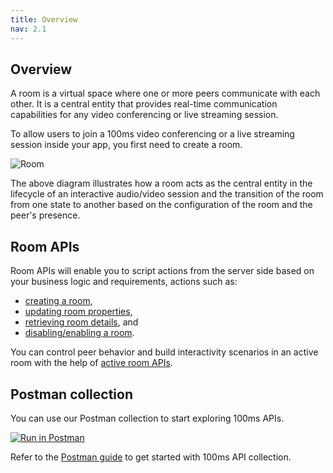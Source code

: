```yaml
---
title: Overview
nav: 2.1
---
```


## Overview

A room is a virtual space where one or more peers communicate with each other. It is a central entity that provides real-time communication capabilities for any video conferencing or live streaming session.

To allow users to join a 100ms video conferencing or a live streaming session inside your app, you first need to create a room.

![Room](/docs/v2/room.png)

The above diagram illustrates how a room acts as the central entity in the lifecycle of an interactive audio/video session and the transition of the room from one state to another based on the configuration of the room and the peer's presence.

## Room APIs

Room APIs will enable you to script actions from the server side based on your business logic and requirements, actions such as:

-   [creating a room](/server-side/v2/Rooms/create-via-api),
-   [updating room properties](/server-side/v2/Rooms/update-a-room),
-   [retrieving room details](/server-side/v2/Rooms/retrieve-room), and
-   [disabling/enabling a room](/server-side/v2/Rooms/disable-or-enable).

You can control peer behavior and build interactivity scenarios in an active room with the help of [active room APIs](/server-side/v2/active-rooms/overview).

## Postman collection

You can use our Postman collection to start exploring 100ms APIs.

[![Run in Postman](https://run.pstmn.io/button.svg)](https://god.gw.postman.com/run-collection/22726679-47dcd974-29d5-4965-a35b-bf9b74a8b25a?action=collection%2Ffork&collection-url=entityId%3D22726679-47dcd974-29d5-4965-a35b-bf9b74a8b25a%26entityType%3Dcollection%26workspaceId%3Dd9145dd6-337b-4761-81d6-21a30b4147a2)

Refer to the [Postman guide](/server-side/v2/introduction/postman-guide) to get started with 100ms API collection.
